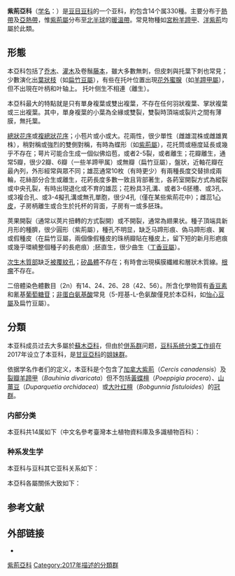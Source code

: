 {{Autotaxobox
|image=RedbudsOhio.jpg
|image caption=[[加拿大紫荊|加拿大紫荊]] ''Cercis canadensis''
|image2=Bauhinia divaricata (25002794555).jpg
|image2 caption=[[裂瓣羊蹄甲|裂瓣羊蹄甲]] ''Bauhinia divaricata''
|taxon=Cercidoideae
|authority=[[Azani|Azani]] & al., 2017
|type genus=[[紫荊屬|紫荊屬]]<br>''Cercis''
|type genus authority=[[L.|L.]], 1753
|diversity=14屬約330種
|diversity link=#分類
|diversity ref ={{r|LPWG}}
}}
'''紫荊亞科'''（[[学名|学名]]：{{lang|la|Cercidoideae}}）是[[豆目|豆目]][[豆科|豆科]]的一个亚科，約包含14个属330種{{r|LPWG|Cheniella|powo}}。主要分布于[[熱帶|熱帶]]及[[亞熱帶|亞熱帶]]，惟[[紫荊屬|紫荊屬]]分布至[[北半球|北半球]]的[[暖溫帶|暖溫帶]]。常見物種如[[宮粉羊蹄甲|宮粉羊蹄甲]]、[[洋紫荊|洋紫荊]]均屬於此類。

==形態==
本亞科包括了[[乔木|乔木]]、[[灌木|灌木]]及卷鬚[[藤本|藤本]]，雖大多數無刺，但皮刺與托葉下刺也常見；少數演化出[[葉狀枝|葉狀枝]]（如[[扁竹豆屬|扁竹豆屬]]），有些在托叶位置出現[[花外蜜腺|花外蜜腺]]（如[[羊蹄甲屬|羊蹄甲屬]]），但不出現在叶柄和叶轴上。 托叶侧生不相連（離生）。{{r|LPWG}}

本亞科最大的特點就是只有單身複葉或雙出複葉，不存在任何羽狀複葉、掌狀複葉或三出複葉。其中，單身複葉的小葉為全緣或雙裂，雙裂時頂端或裂片之間有薄膜，無托葉。{{r|LPWG}}

[[總狀花序|總狀花序]]或[[複總狀花序|複總狀花序]]；小苞片或小或大。花兩性，很少單性（雌雄混株或雌雄異株），稍對稱或強烈的雙側對稱，有時為蝶形（如[[紫荊屬|紫荊屬]]），花托筒或極度延長或幾乎不存在；萼片可能合生成一個似佛焰苞，或者2-5裂，或者離生；花瓣離生，通常5瓣，很少2瓣、6瓣（一些羊蹄甲属）或無瓣（扁竹豆屬），盤狀，近軸花瓣在最內列，外形經常與眾不同；雄蕊通常10枚（有時更少）有兩種長度交替排成兩輪，花絲部分合生或離生，花葯長度多數一致且背部著生，各葯室開裂方式為縱裂或中央孔裂，有時出現退化或不育的雄蕊；花粉具3孔溝、或者3-6胚槽、或3孔、或3複合孔、或3-4擬孔溝或無孔單胞，很少4孔（僅在某些紫荊花中）；雌蕊1[[心皮|心皮]]，子房柄離生或合生於托杯的背面，子房有一或多胚珠。{{r|LPWG}}

莢果開裂（通常以莢片扭轉的方式裂開）或不開裂，通常為翅果状。種子頂端具新月形的種臍，很少圓形（紫荊屬），種孔不明显，缺乏马蹄形痕、偽马蹄形痕、翼或假種皮（在扁竹豆屬，兩個像假種皮的珠柄瓣貼在種皮上，留下短的新月形疤痕或幾乎環繞整個種子的長疤痕）;胚直生，很少曲生（[[丁香豆屬|丁香豆屬]]）。{{r|LPWG}}

[[次生木質部|次生木質部]]缺乏[[被覆紋孔|被覆紋孔]]；[[矽晶體|矽晶體]]不存在；有時會出現橫膜纖維和層狀木質線。[[根瘤|根瘤]]不存在。 {{r|LPWG}}

二倍體染色體數目（2n）有14、24、26、28（42、56）。所含化學物質有[[香豆素|香豆素]]和氰基[[葡萄糖苷|葡萄糖苷]]；[[非蛋白氨基酸|非蛋白氨基酸]]常見（5-羥基-L-色氨酸僅見於本亞科，如[[怡心豆屬|怡心豆屬]]及扁竹豆屬）。{{r|LPWG}}

==分類==
本亚科成员过去大多屬於[[蘇木亞科|蘇木亞科]]，但由於[[併系群|併系群]]问题，[[豆科系统分类工作组|豆科系统分类工作组]]在2017年设立了本亚科，是[[甘豆亞科|甘豆亞科]]的[[姐妹群|姐妹群]]。{{r|PMC|LPWG}}

依据学名作者们的定义，本亚科是个包含了[[加拿大紫荊|加拿大紫荊]]（''Cercis canadensis''）及[[裂瓣羊蹄甲|裂瓣羊蹄甲]]（''Bauhinia divaricata''）但不包括[[黃蝶檀|黃蝶檀]]（''Poeppigia procera''）、[[山薑豆|山薑豆]]（''Duparquetia orchidacea''）或[[大叶红檀|大叶红檀]]（''Bobgunnia fistuloides''）的[[冠群|冠群]]。{{r|LPWG}}

===内部分类===
本亚科共14属如下{{r|LPWG|Cheniella|powo}}（中文名參考臺灣本土植物資料庫及多識植物百科）{{r|HAST|duocet}}：
{{colbegin}}{{Common taxon list|italic=yes
|駝蹄豆屬| Adenolobus| (Harv. ex Benth. & Hook.f.) Torre & Hillc.
|丁香豆屬| Barklya| F.Muell.
|羊蹄甲屬| Bauhinia| L.
|扁竹豆屬| Brenierea| Humbert
|紫荊屬| Cercis| L.
|首冠藤屬| Cheniella |R.Clark & Mackinder
|長管豆屬| Gigasiphon| Drake
|怡心豆屬| Griffonia| Baill.
|龍鬚籐屬| Lasiobema| (Korth.) Miq.
|蝶葉豆屬| Lysiphyllum| (Benth.) de Wit
|火索藤屬| Phanera| Lour.
|帽柱豆屬| Piliostigma| Hochst.
|医索藤属| Schnella| Raddi
|異柱豆屬|Tylosema| (Schweinf.) Torre & Hillc.
}}{{colend}}

===种系发生学===
本亚科与豆科其它亚科关系如下{{r|LPWG}}：
{{豆科支序分类法}}

本亞科各屬關係大致如下{{r|Cheniella|Sinou|Wunderlin|Wang}}：
{{紫荊亞科支序分類法}}

==参考文献==
{{reflist|2|refs=
<ref name="PMC">{{PMC, 2018}}</ref>
<ref name="LPWG">{{LPWG, 2017}}</ref>
<ref name="powo">{{cite web |title=''Lasiobema'' (Korth.) Miq. |url=http://powo.science.kew.org/taxon/urn:lsid:ipni.org:names:22740-1 |website=''Plants of the World Online'' |publisher=Kew Science |accessdate=2021-01-01 |language=en |archive-date=2021-11-27 |archive-url=https://web.archive.org/web/20211127073330/https://powo.science.kew.org/taxon/urn:lsid:ipni.org:names:22740-1 |dead-url=no }}</ref>
<ref name="Cheniella">{{cite journal|authors = Clark RP, Mackinder BA, Banks H. | year = 2017 | title = ''Cheniella'' gen. nov. (Leguminosae: Cercidoideae) from southern China, Indochina and Malesia | journal = European Journal of Taxonomy | volume = 360 | issue = 360 | pages = 1–37 | doi = 10.5852/ejt.2017.360 }}</ref>
<ref name="Sinou">{{cite journal | title = The genus ''Bauhinia s.l.'' (Leguminosae): A phylogeny based on the plastid ''trnL''–''trnF'' region | url = https://archive.org/details/sim_botany_2009-10_87_10/page/947 | year = 2009 |vauthors=Sinou C, Forest F, Lewis GP, Bruneau A | journal = ''Botany'' | volume = 87 | issue = 10 | pages = 947–960 | doi = 10.1139/B09-065 }}</ref>
<ref name="Wunderlin">{{cite journal | title = Reorganization of the Cercideae (Fabaceae: Caesalpinioideae) | year = 2010 | author = Wunderlin RP | journal = ''Phytoneuron'' | volume = 48 | pages = 1–5 | url = http://www.phytoneuron.net/PhytoN-Cercideae.pdf | access-date = 2021-01-01 | archive-date = 2017-06-24 | archive-url = https://web.archive.org/web/20170624221229/http://www.phytoneuron.net/PhytoN-Cercideae.pdf | dead-url = no }}</ref>
<ref name="Wang">{{cite journal | authors = Wang Y-H, Wicke S, Wang H, Jin J-J, Chen S-Y, Zhang S-D, Li D-Z, Yi T-S. | year = 2018 | title = Plastid Genome Evolution in the Early-Diverging Legume Subfamily Cercidoideae (Fabaceae) | journal = ''Frontiers in Plant Science'' | volume = 138 | issue = 138 | pages = 1–12 | doi = 10.3389/fpls.2018.00138}}</ref>
<ref name="HAST">{{cite web |title=植物名錄：FABACEAE 豆科 |url=http://www.hast.biodiv.tw/Taxon/Genus_SpeciesListC.aspx?familyID=409 |website=臺灣本土植物資料庫 |publisher=中央研究院植物標本館 |accessdate=2021-01-04 |archive-date=2014-02-16 |archive-url=https://web.archive.org/web/20140216212530/http://www.hast.biodiv.tw/Taxon/Genus_SpeciesListC.aspx?familyID=409 |dead-url=no }}</ref>
<ref name="duocet">{{cite web |author1=多识团队 |title=豆科 |url=http://duocet.ibiodiversity.net/index.php?title=豆科 |website=多识植物百科 |accessdate=2021-01-04 |archive-date=2021-01-08 |archive-url=https://web.archive.org/web/20210108084057/http://duocet.ibiodiversity.net/index.php?title=%E8%B1%86%E7%A7%91 |dead-url=yes }}</ref>
}}

==外部链接==
{{commonscat|Cercidoideae}}
*{{wikispecies-inline|Cercidoideae}}

{{taxonbar}}

{{DEFAULTSORT:Cercidoideae}}
[[Category:紫荊亞科|]]
[[Category:2017年描述的分類群|Category:2017年描述的分類群]]